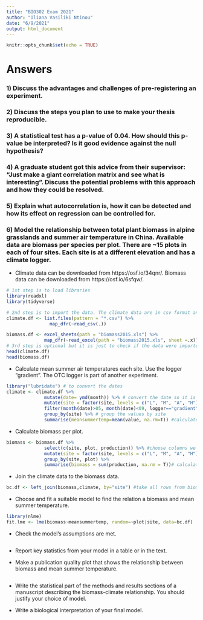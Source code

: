```yaml
---
title: "BIO302 Exam 2021"
author: "Iliana Vasiliki Ntinou"
date: "6/9/2021"
output: html_document
---
```


```r
knitr::opts_chunk$set(echo = TRUE)
```

# Answers

### 1) Discuss the advantages and challenges of pre-registering an experiment. 

### 2) Discuss the steps you plan to use to make your thesis reproducible.

### 3) A statistical test has a p-value of 0.04. How should this p-value be interpreted? Is it good evidence against the null hypothesis?

### 4) A graduate student got this advice from their supervisor: “Just make a giant correlation matrix and see what is interesting”. Discuss the potential problems with this approach and how they could be resolved.

### 5) Explain what autocorrelation is, how it can be detected and how its effect on regression can be controlled for.

### 6) Model the relationship between total plant biomass in alpine grasslands and summer air temperature in China. Available data are biomass per species per plot. There are ~15 plots in each of four sites. Each site is at a different elevation and has a climate logger.  

- Climate data can be downloaded from https://osf.io/34qnr/. Biomass data can be downloaded from https://osf.io/6sfqw/.
```r
# 1st step is to load libraries
library(readxl) 
library(tidyverse)
```
```r
# 2nd step is to import the data. The climate data are in csv format and the biomass are in excel format. We must not forget to import all the excel sheets that include data.
climate.df <- list.files(pattern = "*.csv") %>% 
                map_dfr(~read_csv(.))

biomass.df <- excel_sheets(path = "biomass2015.xls") %>% 
              map_dfr(~read_excel(path = "biomass2015.xls", sheet =.x))
# 3rd step is optional but it is just to check if the data were imported correctly by looking at the first six rows of each dataframe
head(climate.df)
head(biomass.df)
```

- Calculate mean summer air temperatures each site. Use the logger "gradient". The OTC logger is part of another experiment. 
```r
library("lubridate") # to convert the dates
climate <- climate.df %>% 
              mutate(date= ymd(month)) %>% # convert the date so it is easier to choose the summer months
              mutate(site = factor(site, levels = c("L", "M", "A", "H"))) %>% # set sites as factors
              filter(month(date)>05, month(date)<09, logger=="gradient") %>% # we need to filter the data to include only summer months and logger to use only gradient
              group_by(site) %>% # group the values by site 
              summarise(meansummertemp=mean(value, na.rm=T)) #calculate the mean temperature
```


- Calculate biomass per plot.
```r
biomass <- biomass.df %>%
              select(c(site, plot, production)) %>% #choose columns we are interested in
              mutate(site = factor(site, levels = c("L", "M", "A", "H"))) %>% # set sites as factors
              group_by(site, plot) %>% 
              summarise(biomass = sum(production, na.rm = T))# calculate total biomass per plot
```


- Join the climate data to the biomass data.
```r
bc.df <- left_join(biomass,climate, by="site") #take all rows from biomass and matching rows from climate.
```


- Choose and fit a suitable model to find the relation a biomass and mean summer temperature. 
```r
library(nlme)
fit.lme <- lme(biomass~meansummertemp, random=~plot|site, data=bc.df)
```


- Check the model's assumptions are met.
```r

```


- Report key statistics from your model in a table or in the text.

- Make a publication quality plot that shows the relationship between biomass and mean summer temperature.
```r

```


- Write the statistical part of the methods and results sections of a manuscript describing the biomass-climate relationship. You should justify your choice of model.

- Write a biological interpretation of your final model.					
